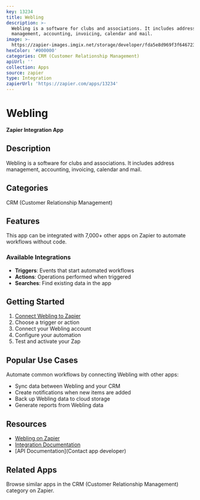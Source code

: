 ```yaml
---
key: 13234
title: Webling
description: >-
  Webling is a software for clubs and associations. It includes address
  management, accounting, invoicing, calendar and mail.
image: >-
  https://zapier-images.imgix.net/storage/developer/fda5e8d969f3f64672331faad2c772a7.png?auto=format%2Ccompress&ixlib=python-3.0.0&q=50
hexColor: '#000000'
categories: CRM (Customer Relationship Management)
apiUrl: ''
collection: Apps
source: zapier
type: Integration
zapierUrl: 'https://zapier.com/apps/13234'
---
```

# Webling

**Zapier Integration App**

## Description

Webling is a software for clubs and associations. It includes address management, accounting, invoicing, calendar and mail.

## Categories

CRM (Customer Relationship Management)

## Features

This app can be integrated with 7,000+ other apps on Zapier to automate workflows without code.

### Available Integrations

- **Triggers**: Events that start automated workflows
- **Actions**: Operations performed when triggered
- **Searches**: Find existing data in the app

## Getting Started

1. [Connect Webling to Zapier](https://zapier.com/apps/13234)
2. Choose a trigger or action
3. Connect your Webling account
4. Configure your automation
5. Test and activate your Zap

## Popular Use Cases

Automate common workflows by connecting Webling with other apps:

- Sync data between Webling and your CRM
- Create notifications when new items are added
- Back up Webling data to cloud storage
- Generate reports from Webling data

## Resources

- [Webling on Zapier](https://zapier.com/apps/13234)
- [Integration Documentation](https://zapier.com/apps/13234/integrations)
- [API Documentation](Contact app developer)

## Related Apps

Browse similar apps in the CRM (Customer Relationship Management) category on Zapier.

